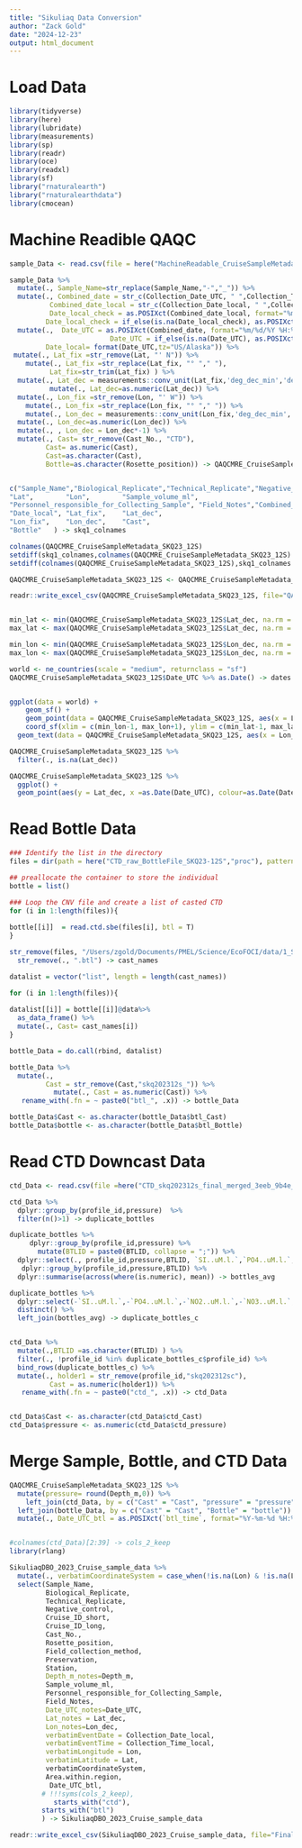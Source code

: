 ```yaml
---
title: "Sikuliaq Data Conversion"
author: "Zack Gold"
date: "2024-12-23"
output: html_document
---
```


# Load Data

```r
library(tidyverse)
library(here)
library(lubridate)
library(measurements)
library(sp)
library(readr)
library(oce)
library(readxl)
library(sf)
library("rnaturalearth")
library("rnaturalearthdata")
library(cmocean)

```

# Machine Readible QAQC

```r

sample_Data <- read.csv(file = here("MachineReadable_CruiseSampleMetadata_SKQ23-12S.csv"), header=T,fileEncoding="UTF-8")

sample_Data %>% 
  mutate(., Sample_Name=str_replace(Sample_Name,"-","_")) %>% 
  mutate(., Combined_date = str_c(Collection_Date_UTC, " ",Collection_Time_UTC),
          Combined_date_local = str_c(Collection_Date_local, " ",Collection_Time_local),
          Date_local_check = as.POSIXct(Combined_date_local, format="%m/%d/%y %H:%M", tz="US/Alaska"),
         Date_local_check = if_else(is.na(Date_local_check), as.POSIXct(Combined_date_local, format="%m/%d/%y", tz="UTC"), Date_local_check )) %>% 
  mutate(.,  Date_UTC = as.POSIXct(Combined_date, format="%m/%d/%Y %H:%M", tz="UTC"),
                         Date_UTC = if_else(is.na(Date_UTC), as.POSIXct(Collection_Date_UTC, format="%m/%d/%y", tz="UTC"), Date_UTC ), 
         Date_local= format(Date_UTC,tz="US/Alaska")) %>% 
 mutate(., Lat_fix =str_remove(Lat, "' N")) %>% 
    mutate(., Lat_fix =str_replace(Lat_fix, "° "," "),
          Lat_fix=str_trim(Lat_fix) ) %>% 
  mutate(., Lat_dec = measurements::conv_unit(Lat_fix,'deg_dec_min','dec_deg')) %>% 
          mutate(., Lat_dec=as.numeric(Lat_dec)) %>% 
  mutate(., Lon_fix =str_remove(Lon, "' W")) %>% 
    mutate(., Lon_fix =str_replace(Lon_fix, "° "," ")) %>%
    mutate(., Lon_dec = measurements::conv_unit(Lon_fix,'deg_dec_min','dec_deg')) %>% 
  mutate(., Lon_dec=as.numeric(Lon_dec)) %>% 
  mutate(., , Lon_dec = Lon_dec*-1) %>% 
  mutate(., Cast= str_remove(Cast_No., "CTD"),
         Cast= as.numeric(Cast),
         Cast=as.character(Cast),
         Bottle=as.character(Rosette_position)) -> QAQCMRE_CruiseSampleMetadata_SKQ23_12S


c("Sample_Name","Biological_Replicate","Technical_Replicate","Negative_control",    "Cruise_ID_short",     "Cruise_ID_long",     "Collection_Date_UTC", "Collection_Date_local","Collection_Time_UTC","Collection_Time_local"                   ,"Field_Sample_Name",   "Cast_No.",  "Rosette_position",    "Field_collection_method"       ,"Preservation",       "Area.within.region",  "Station",    "Depth_m",   
"Lat",        "Lon",        "Sample_volume_ml",   
"Personnel_responsible_for_Collecting_Sample", "Field_Notes","Combined_date",      "Combined_date_local", "Date_UTC",   "Date_local_check",   
"Date_local", "Lat_fix",    "Lat_dec",   
"Lon_fix",    "Lon_dec",    "Cast",      
"Bottle"   ) -> skq1_colnames

colnames(QAQCMRE_CruiseSampleMetadata_SKQ23_12S)
setdiff(skq1_colnames,colnames(QAQCMRE_CruiseSampleMetadata_SKQ23_12S) )
setdiff(colnames(QAQCMRE_CruiseSampleMetadata_SKQ23_12S),skq1_colnames )

QAQCMRE_CruiseSampleMetadata_SKQ23_12S <- QAQCMRE_CruiseSampleMetadata_SKQ23_12S[, skq1_colnames]

readr::write_excel_csv(QAQCMRE_CruiseSampleMetadata_SKQ23_12S, file="QAQCMRE_CruiseSampleMetadata_SKQ23_12S.csv")



```



```r

min_lat <- min(QAQCMRE_CruiseSampleMetadata_SKQ23_12S$Lat_dec, na.rm = T)
max_lat <- max(QAQCMRE_CruiseSampleMetadata_SKQ23_12S$Lat_dec, na.rm = T)

min_lon <- min(QAQCMRE_CruiseSampleMetadata_SKQ23_12S$Lon_dec, na.rm = T)
max_lon <- max(QAQCMRE_CruiseSampleMetadata_SKQ23_12S$Lon_dec, na.rm = T)

world <- ne_countries(scale = "medium", returnclass = "sf")
QAQCMRE_CruiseSampleMetadata_SKQ23_12S$Date_UTC %>% as.Date() -> dates


ggplot(data = world) +
    geom_sf() +
    geom_point(data = QAQCMRE_CruiseSampleMetadata_SKQ23_12S, aes(x = Lon_dec, y = Lat_dec, colour=as.Date(Date_UTC)), size=2) +
    coord_sf(xlim = c(min_lon-1, max_lon+1), ylim = c(min_lat-1, max_lat+1), expand = FALSE) +theme_bw() +xlab("Longitude") +ylab("Latitude") +
  geom_text(data = QAQCMRE_CruiseSampleMetadata_SKQ23_12S, aes(x = Lon_dec, y = Lat_dec, label=Station),size = 2, colour="black") + scale_color_cmocean(labels=dates, breaks=dates, name ="tempo", start = 0.1, end=0.5) +labs(colour="Date")


```

```r
QAQCMRE_CruiseSampleMetadata_SKQ23_12S %>% 
  filter(., is.na(Lat_dec))
```
```r
QAQCMRE_CruiseSampleMetadata_SKQ23_12S %>% 
  ggplot() +
  geom_point(aes(y = Lat_dec, x =as.Date(Date_UTC), colour=as.Date(Date_UTC)), size=2) + scale_color_cmocean(labels=dates, breaks=dates, name ="tempo", start = 0.1, end=0.5) +labs(colour="Date") +scale_x_date(date_labels = "%b %d %Y")

```
# Read Bottle Data

```r
### Identify the list in the directory
files = dir(path = here("CTD_raw_BottleFile_SKQ23-12S","proc"), pattern = ".btl", full.names = TRUE )

## preallocate the container to store the individual 
bottle = list()

### Loop the CNV file and create a list of casted CTD
for (i in 1:length(files)){
  
bottle[[i]]  = read.ctd.sbe(files[i], btl = T)
}
```

```r
str_remove(files, "/Users/zgold/Documents/PMEL/Science/EcoFOCI/data/1_SampleCollection/2023_SikuliaqDBO_CruiseData/CTD_raw_BottleFile_SKQ23-12S/proc/") %>% 
  str_remove(., ".btl") -> cast_names

datalist = vector("list", length = length(cast_names))

for (i in 1:length(files)){
  
datalist[[i]] = bottle[[i]]@data%>%
  as_data_frame() %>% 
  mutate(., Cast= cast_names[i])
}

bottle_Data = do.call(rbind, datalist)
```

```r
bottle_Data %>% 
  mutate(.,
         Cast = str_remove(Cast,"skq202312s_")) %>% 
           mutate(., Cast = as.numeric(Cast)) %>% 
   rename_with(.fn = ~ paste0("btl_", .x)) -> bottle_Data

bottle_Data$Cast <- as.character(bottle_Data$btl_Cast)
bottle_Data$bottle <- as.character(bottle_Data$btl_Bottle)
```

# Read CTD Downcast Data

```r

ctd_Data <- read.csv(file =here("CTD_skq202312s_final_merged_3eeb_9b4e_d51f.csv"), header=T)

ctd_Data %>% 
  dplyr::group_by(profile_id,pressure)  %>% 
  filter(n()>1) -> duplicate_bottles

duplicate_bottles %>% 
     dplyr::group_by(profile_id,pressure) %>% 
       mutate(BTLID = paste0(BTLID, collapse = ";")) %>% 
  dplyr::select(., profile_id,pressure,BTLID, `SI..uM.l.`,`PO4..uM.l.`,`NO2..uM.l.`,`NO3..uM.l.`,`NH4..uM.l.`) %>% 
   dplyr::group_by(profile_id,pressure,BTLID) %>% 
  dplyr::summarise(across(where(is.numeric), mean)) -> bottles_avg

duplicate_bottles %>% 
  dplyr::select(-`SI..uM.l.`,-`PO4..uM.l.`,-`NO2..uM.l.`,-`NO3..uM.l.`,-`NH4..uM.l.`, -BTLID) %>% 
  distinct() %>% 
  left_join(bottles_avg) -> duplicate_bottles_c


ctd_Data %>% 
  mutate(.,BTLID =as.character(BTLID) ) %>% 
  filter(., !profile_id %in% duplicate_bottles_c$profile_id) %>% 
  bind_rows(duplicate_bottles_c) %>% 
  mutate(., holder1 = str_remove(profile_id,"skq202312sc"),
          Cast = as.numeric(holder1)) %>% 
   rename_with(.fn = ~ paste0("ctd_", .x)) -> ctd_Data


ctd_Data$Cast <- as.character(ctd_Data$ctd_Cast)
ctd_Data$pressure <- as.numeric(ctd_Data$ctd_pressure)

```


# Merge Sample, Bottle, and CTD Data

```r
QAQCMRE_CruiseSampleMetadata_SKQ23_12S %>% 
  mutate(pressure= round(Depth_m,0)) %>% 
    left_join(ctd_Data, by = c("Cast" = "Cast", "pressure" = "pressure")) %>% 
  left_join(bottle_Data, by = c("Cast" = "Cast", "Bottle" = "bottle")) %>%
  mutate(., Date_UTC_btl = as.POSIXct(`btl_time`, format="%Y-%m-%d %H:%M:%S", tz="UTC") ) -> SikuliaqDBO_2023_Cruise_sample_data


#colnames(ctd_Data)[2:39] -> cols_2_keep
library(rlang)

SikuliaqDBO_2023_Cruise_sample_data %>% 
  mutate(., verbatimCoordinateSystem = case_when(!is.na(Lon) & !is.na(Lat) ~ "degrees minutes seconds", TRUE ~ NA_character_)) %>%
  select(Sample_Name, 
         Biological_Replicate,
         Technical_Replicate,
         Negative_control, 
         Cruise_ID_short, 
         Cruise_ID_long,
         Cast_No.,
         Rosette_position,
         Field_collection_method,
         Preservation,
         Station,
         Depth_m_notes=Depth_m,
         Sample_volume_ml,
         Personnel_responsible_for_Collecting_Sample,
         Field_Notes,
         Date_UTC_notes=Date_UTC,
         Lat_notes = Lat_dec,
         Lon_notes=Lon_dec,
         verbatimEventDate = Collection_Date_local,
         verbatimEventTime = Collection_Time_local,
         verbatimLongitude = Lon,
         verbatimLatitude = Lat,
         verbatimCoordinateSystem,
         Area.within.region,
          Date_UTC_btl,
        # !!!syms(cols_2_keep),
           starts_with("ctd"),
        starts_with("btl")
        ) -> SikuliaqDBO_2023_Cruise_sample_data

readr::write_excel_csv(SikuliaqDBO_2023_Cruise_sample_data, file="FinalOME_Merge_SKQ23-12S.csv")
```


